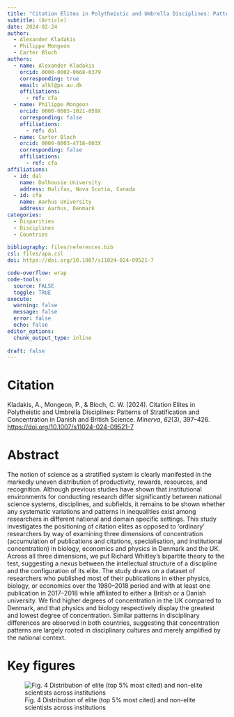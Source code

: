 ```yaml
---
title: "Citation Elites in Polytheistic and Umbrella Disciplines: Patterns of Stratification and Concentration in Danish and British Science"
subtitle: (Article)
date: 2024-02-24
author:
  - Alexander Kladakis
  - Philippe Mongeon
  - Carter Bloch
authors:
  - name: Alexander Kladakis
    orcid: 0000-0002-0668-6379
    corresponding: true
    email: alkl@ps.au.dk
    affiliations: 
      - ref: cfa
  - name: Philippe Mongeon
    orcid: 0000-0003-1021-059X
    corresponding: false
    affiliations:
      - ref: dal
  - name: Carter Bloch
    orcid: 0000-0003-4718-003X
    corresponding: false
    affiliations: 
      - ref: cfa
affiliations:
  - id: dal
    name: Dalhousie University
    address: Halifax, Nova Scotia, Canada
  - id: cfa
    name: Aarhus University
    address: Aarhus, Denmark
categories: 
  - Disparities
  - Disciplines
  - Countries
  
bibliography: files/references.bib
csl: files/apa.csl
doi: https://doi.org/10.1007/s11024-024-09521-7

code-overflow: wrap
code-tools: 
  source: FALSE
  toggle: TRUE
execute:
  warning: false
  message: false
  error: false
  echo: false
editor_options: 
  chunk_output_type: inline
  
draft: false
---
```


# Citation

Kladakis, A., Mongeon, P., & Bloch, C. W. (2024). Citation Elites in Polytheistic and Umbrella Disciplines: Patterns of Stratification and Concentration in Danish and British Science. *Minerva*, *62*(3), 397–426. <https://doi.org/10.1007/s11024-024-09521-7>

# Abstract

The notion of science as a stratified system is clearly manifested in the markedly uneven distribution of productivity, rewards, resources, and recognition. Although previous studies have shown that institutional environments for conducting research differ significantly between national science systems, disciplines, and subfields, it remains to be shown whether any systematic variations and patterns in inequalities exist among researchers in different national and domain specific settings. This study investigates the positioning of citation elites as opposed to ‘ordinary’ researchers by way of examining three dimensions of concentration (accumulation of publications and citations, specialisation, and institutional concentration) in biology, economics and physics in Denmark and the UK. Across all three dimensions, we put Richard Whitley’s bipartite theory to the test, suggesting a nexus between the intellectual structure of a discipline and the configuration of its elite. The study draws on a dataset of researchers who published most of their publications in either physics, biology, or economics over the 1980–2018 period and with at least one publication in 2017–2018 while affiliated to either a British or a Danish university. We find higher degrees of concentration in the UK compared to Denmark, and that physics and biology respectively display the greatest and lowest degree of concentration. Similar patterns in disciplinary differences are observed in both countries, suggesting that concentration patterns are largely rooted in disciplinary cultures and merely amplified by the national context.

# Key figures

![Fig. 4 Distribution of elite (top 5% most cited) and non-elite scientists across institutions](images/clipboard-4150395931.png){fig-align="center"}
